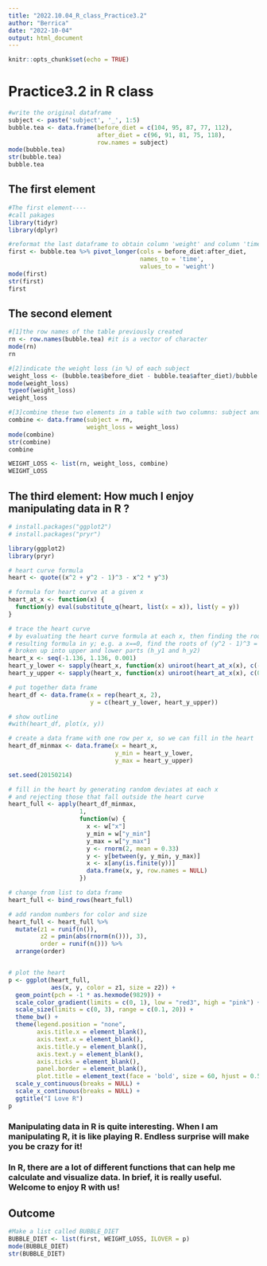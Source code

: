 ```yaml
---
title: "2022.10.04_R_class_Practice3.2"
author: "Berrica"
date: "2022-10-04"
output: html_document
---
```


```r
knitr::opts_chunk$set(echo = TRUE)
```

# Practice3.2 in R class

```r
#write the original dataframe
subject <- paste('subject', '_', 1:5)
bubble.tea <- data.frame(before_diet = c(104, 95, 87, 77, 112), 
                         after_diet = c(96, 91, 81, 75, 118),
                         row.names = subject)
mode(bubble.tea)
str(bubble.tea)
bubble.tea
```

## The first element
```r
#The first element----
#call pakages
library(tidyr)
library(dplyr)

#reformat the last dataframe to obtain column 'weight' and column 'time'
first <- bubble.tea %>% pivot_longer(cols = before_diet:after_diet, 
                                     names_to = 'time', 
                                     values_to = 'weight')
mode(first)
str(first)
first
```

## The second element
```r

#[1]the row names of the table previously created
rn <- row.names(bubble.tea) #it is a vector of character
mode(rn)
rn

#[2]indicate the weight loss (in %) of each subject 
weight_loss <- (bubble.tea$before_diet - bubble.tea$after_diet)/bubble.tea$before_diet*100 #it's a numeric vector (double)
mode(weight_loss)
typeof(weight_loss)
weight_loss

#[3]combine these two elements in a table with two columns: subject and weight_loss
combine <- data.frame(subject = rn,
                      weight_loss = weight_loss)
mode(combine)
str(combine)
combine

WEIGHT_LOSS <- list(rn, weight_loss, combine)
WEIGHT_LOSS
```

## The third element: How much I enjoy manipulating data in R ?
```r
# install.packages("ggplot2")
# install.packages("pryr")

library(ggplot2)
library(pryr)

# heart curve formula
heart <- quote((x^2 + y^2 - 1)^3 - x^2 * y^3)

# formula for heart curve at a given x
heart_at_x <- function(x) {
  function(y) eval(substitute_q(heart, list(x = x)), list(y = y))
}

# trace the heart curve
# by evaluating the heart curve formula at each x, then finding the roots of the
# resulting formula in y; e.g. a x==0, find the roots of (y^2 - 1)^3 = 0
# broken up into upper and lower parts (h_y1 and h_y2)
heart_x <- seq(-1.136, 1.136, 0.001)
heart_y_lower <- sapply(heart_x, function(x) uniroot(heart_at_x(x), c(-2, 0.6))$root)
heart_y_upper <- sapply(heart_x, function(x) uniroot(heart_at_x(x), c(0.6, 2))$root)

# put together data frame
heart_df <- data.frame(x = rep(heart_x, 2), 
                       y = c(heart_y_lower, heart_y_upper))

# show outline
#with(heart_df, plot(x, y))

# create a data frame with one row per x, so we can fill in the heart
heart_df_minmax <- data.frame(x = heart_x,  
                              y_min = heart_y_lower, 
                              y_max = heart_y_upper)

set.seed(20150214)

# fill in the heart by generating random deviates at each x 
# and rejecting those that fall outside the heart curve
heart_full <- apply(heart_df_minmax, 
                    1, 
                    function(w) {
                      x <- w["x"]
                      y_min = w["y_min"]
                      y_max = w["y_max"]
                      y <- rnorm(2, mean = 0.33)
                      y <- y[between(y, y_min, y_max)]
                      x <- x[any(is.finite(y))]
                      data.frame(x, y, row.names = NULL)
                    })

# change from list to data frame
heart_full <- bind_rows(heart_full)

# add random numbers for color and size
heart_full <- heart_full %>% 
  mutate(z1 = runif(n()), 
         z2 = pmin(abs(rnorm(n())), 3), 
         order = runif(n())) %>%
  arrange(order)


# plot the heart
p <- ggplot(heart_full, 
            aes(x, y, color = z1, size = z2)) + 
  geom_point(pch = -1 * as.hexmode(9829)) + 
  scale_color_gradient(limits = c(0, 1), low = "red3", high = "pink") + 
  scale_size(limits = c(0, 3), range = c(0.1, 20)) + 
  theme_bw() +
  theme(legend.position = "none", 
        axis.title.x = element_blank(),
        axis.text.x = element_blank(), 
        axis.title.y = element_blank(),
        axis.text.y = element_blank(), 
        axis.ticks = element_blank(),
        panel.border = element_blank(),
        plot.title = element_text(face = 'bold', size = 60, hjust = 0.5, vjust = -12))+
  scale_y_continuous(breaks = NULL) +
  scale_x_continuous(breaks = NULL) +
  ggtitle("I Love R")
p

```

### Manipulating data in R is quite interesting. When I am manipulating R, it is like **playing** R. Endless surprise will make you be crazy for it!
### In R, there are a lot of different functions that can help me calculate and visualize data. In brief, it is really useful. Welcome to enjoy R with us! 


## Outcome
```r
#Make a list called BUBBLE_DIET
BUBBLE_DIET <- list(first, WEIGHT_LOSS, ILOVER = p)
mode(BUBBLE_DIET)
str(BUBBLE_DIET)
```
